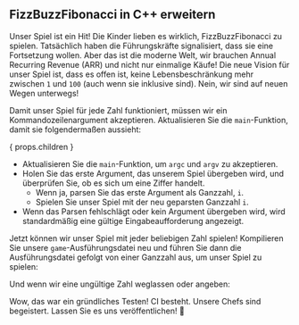 
## FizzBuzzFibonacci in C++ erweitern

Unser Spiel ist ein Hit! Die Kinder lieben es wirklich, FizzBuzzFibonacci zu spielen.
Tatsächlich haben die Führungskräfte signalisiert, dass sie eine Fortsetzung wollen.
Aber das ist die moderne Welt, wir brauchen Annual Recurring Revenue (ARR) und nicht nur einmalige Käufe!
Die neue Vision für unser Spiel ist, dass es offen ist, keine Lebensbeschränkung mehr zwischen `1` und `100` (auch wenn sie inklusive sind).
Nein, wir sind auf neuen Wegen unterwegs!

<FizzBuzzFibonacciOpenRules />

Damit unser Spiel für jede Zahl funktioniert, müssen wir ein Kommandozeilenargument akzeptieren.
Aktualisieren Sie die `main`-Funktion, damit sie folgendermaßen aussieht:

{ props.children }

- Aktualisieren Sie die `main`-Funktion, um `argc` und `argv` zu akzeptieren.
- Holen Sie das erste Argument, das unserem Spiel übergeben wird, und überprüfen Sie, ob es sich um eine Ziffer handelt.
  - Wenn ja, parsen Sie das erste Argument als Ganzzahl, `i`.
  - Spielen Sie unser Spiel mit der neu geparsten Ganzzahl `i`.
- Wenn das Parsen fehlschlägt oder kein Argument übergeben wird, wird standardmäßig eine gültige Eingabeaufforderung angezeigt.

Jetzt können wir unser Spiel mit jeder beliebigen Zahl spielen!
Kompilieren Sie unsere `game`-Ausführungsdatei neu und führen Sie dann
die Ausführungsdatei gefolgt von einer Ganzzahl aus, um unser Spiel zu spielen:

<FizzBuzzFibonacciOpenOutput />

Und wenn wir eine ungültige Zahl weglassen oder angeben:

<FizzBuzzFibonacciOpenOutputDefault />

Wow, das war ein gründliches Testen! CI besteht. Unsere Chefs sind begeistert.
Lassen Sie es uns veröffentlichen! 🚀